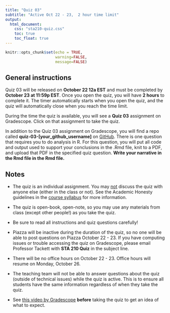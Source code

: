 ```yaml
---
title: "Quiz 03"
subtitle: "Active Oct 22 - 23,  2 hour time limit"
output: 
  html_document:
    css: "sta210-quiz.css"
    toc: true
    toc_float: true
---
```


```r
knitr::opts_chunk$set(echo = TRUE,
                      warning=FALSE,
                      message=FALSE)
```

## General instructions

Quiz 03 will be released on **October 22 12a EST** and must be completed by **October 23 at 11:59p EST**. Once you open the quiz, you will have **2 hours** to complete it. The timer automatically starts when you open the quiz, and the quiz will automatically close when you reach the time limit.

During the time the quiz is available, you will see a **Quiz 03** assignment on Gradescope. Click on that assignment to take the quiz.

In addition to the Quiz 03 assignment on Gradescope, you will find a repo called **quiz-03-[your_github_username]** on [GitHub](https://www.github.com/sta210-fa20). There is one question that requires you to do analysis in R. For this question, you will put all code and output used to support your conclusions in the .Rmd file, knit to a PDF, and upload that PDF in the specified quiz question. **Write your narrative in the Rmd file in the Rmd file.** 

## Notes

- The quiz is an individual assignment. You may <u>not</u> discuss the quiz with anyone else (either in the class or not). See the Academic Honesty guidelines in the [course syllabus](https://sta210-fa20.netlify.app/syllabus/#course-community) for more information.

- The quiz is open-book, open-note, so you may use any materials from class (except other people!) as you take the quiz. 

- Be sure to read all instructions and quiz questions carefully!

- Piazza will be inactive during the duration of the quiz, so no one will be able to post questions on Piazza October 22 - 23. If you have computing issues or trouble accessing the quiz on Gradescope, please email Professor Tackett with **STA 210 Quiz** in the subject line. 

- There will be no office hours on October 22 - 23. Office hours will resume on Monday, October 26.

- The teaching team will not be able to answer questions about the quiz (outside of technical issues) while the quiz is active. This is to ensure all students have the same information regardless of when they take the quiz. 

- See [this video by Gradescope](https://www.youtube.com/watch?v=j_kha2UkeMY&feature=youtu.be) **before** taking the quiz to get an idea of what to expect. 